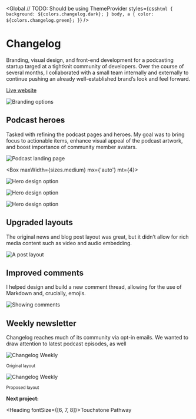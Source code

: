 
<SEO title="Changelog" />

<Global
  // TODO: Should be using ThemeProvider
  styles={css`
    html {
      background: ${colors.changelog.dark};
    }
    body,
    a {
      color: ${colors.changelog.green};
    }
  `}
/>

<Container>

# Changelog

Branding, visual design, and front-end development for a podcasting startup targed at a tightknit community of developers. Over the course of several months, I collaborated with a small team internally and externally to continue pushing an already well-established brand&rsquo;s look and feel forward.

[Live website](https://changelog.com/)

</Container>

<Container width={sizes.medium}>

![Branding options](../../images/changelog/podcasts-brand.jpg)

</Container>

<!-- /// NEW SECTION \\\ -->

<Container text>

## Podcast heroes

Tasked with refining the podcast pages and heroes. My goal was to bring focus to actionable items, enhance visual appeal of the podcast artwork, and boost importance of community member avatars.

</Container>

<Container width={sizes.large}>

![Podcast landing page](../../images/changelog/podcasts-1.jpg)

<Box maxWidth={sizes.medium} mx={'auto'} mt={4}>

![Hero design option](../../images/changelog/hero-1.jpg)

![Hero design option](../../images/changelog/hero-2.jpg)

![Hero design option](../../images/changelog/hero-5.jpg)

</Box>

</Container>

<!-- /// NEW SECTION \\\ -->

<Container text>

## Upgraded layouts

The original news and blog post layout was great, but it didn&rsquo;t allow for rich media content such as video and audio embedding.

</Container>

<Container width={sizes.medium}>

![A post layout](../../images/changelog/post-view.jpg)

</Container>

<Container text>

## Improved comments

I helped design and build a new comment thread, allowing for the use of Markdown and, crucially, emojis.

</Container>

<Container width={sizes.medium}>

![Showing comments](../../images/changelog/comments.png)

</Container>

<!-- /// NEW SECTION \\\ -->

<Container text>

## Weekly newsletter

Changelog reaches much of its community via opt-in emails. We wanted to draw attention to latest podcast episodes, as well

</Container>

<Container grid width={sizes.large}>

<Box>

![Changelog Weekly](../../images/changelog/weekly-old.jpg)

<small>Original layout</small>

</Box>

<Box>

![Changelog Weekly](../../images/changelog/weekly-alt.jpg)

<small>Proposed layout</small>

</Box>

</Container>

<!-- /// NEXT PROJECT \\\ -->

<Container text>

**Next project:**

<Link to='/project/touchstone'>

<Heading fontSize={[6, 7, 8]}>Touchstone Pathway</Heading>

</Link>

</Container>
